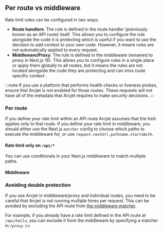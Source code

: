 
## Per route vs middleware

Rate limit rules can be configured in two ways:

- **Route handlers**: The rule is defined in the route handler (previously known
  as an API route) itself. This allows you to configure the rule alongside the
  code it is protecting which is useful if you want to use the decision to add
  context to your own code. However, it means rules are not automatically
  applied to every request.
- **Middleware/Proxy**: The rule is defined in the middleware (renamed to proxy
  in Next.js 16). This allows you to configure rules in a single place or apply
  them globally to all routes, but it means the rules are not located alongside
  the code they are protecting and can miss route specific context .

:::note
If you use a platform that performs health checks or liveness probes, ensure
that Arcjet is not enabled for those routes. These requests will not have all
of the metadata that Arcjet requires to make security decisions.
:::

### Per route

If you define your rate limit within an API route Arcjet assumes that the limit
applies only to that route. If you define your rate limit in middleware, you
should either use the Next.js `matcher` config to choose which paths to execute
the middleware for, or use `request.nextUrl.pathname.startsWith`.

#### Rate limit only on `/api/*`

You can use conditionals in your Next.js middleware to match multiple paths.

<SlotByFramework client:load>
  <MiddlewareMatchingPaths slot="next-js" />
</SlotByFramework>

#### Middleware

<SlotByFramework client:load>
  <MiddlewareAllRoutes slot="next-js" />
</SlotByFramework>

### Avoiding double protection

If you use Arcjet in middleware/proxy and individual routes, you need to be
careful that Arcjet is not running multiple times per request. This can be
avoided by excluding the API route from [the middleware
matcher](https://nextjs.org/docs/app/api-reference/file-conventions/proxy#matcher).

For example, if you already have a rate limit defined in the API route at
`/api/hello`, you can exclude it from the middleware by specifying a matcher in
`/proxy.ts`:

<SlotByFramework client:load>
  <MiddlewareMatcher slot="next-js" />
</SlotByFramework>
